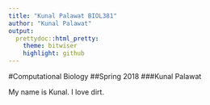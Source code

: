 ```yaml
---
title: "Kunal Palawat BIOL381"
author: "Kunal Palawat"
output:
  prettydoc::html_pretty:
    theme: bitwiser
    highlight: github
---
```


#Computational Biology
##Spring 2018
###Kunal Palawat

My name is Kunal. I love dirt.


